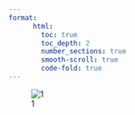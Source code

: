 ```yaml
---
format:
      html:
        toc: true
        toc_depth: 2
        number_sections: true
        smooth-scroll: true
        code-fold: true
---
```


<!-- ![](Vectors-expressed-in-alt-basis.pdf){width=100% height=1000} -->


![1](note-images/8-Vectors-expressed-in-alt-basis.png)
